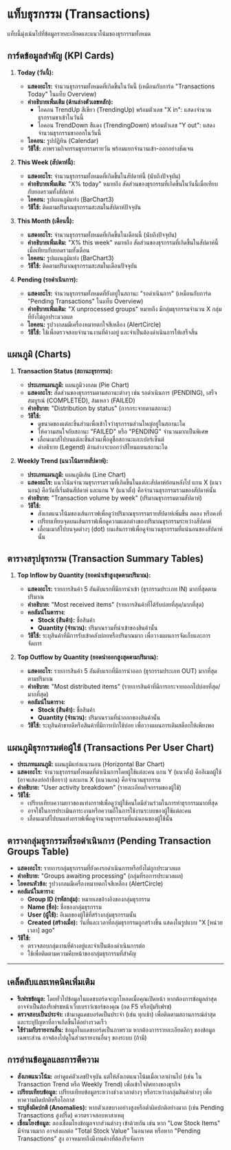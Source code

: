 # แท็บธุรกรรม (Transactions)

แท็บนี้มุ่งเน้นไปที่ข้อมูลรายละเอียดและแนวโน้มของธุรกรรมทั้งหมด

## การ์ดข้อมูลสำคัญ (KPI Cards)

1.  **Today (วันนี้):**
    *   **แสดงอะไร:** จำนวนธุรกรรมทั้งหมดที่เกิดขึ้นในวันนี้ (เหมือนกับการ์ด "Transactions Today" ในแท็บ Overview)
    *   **คำอธิบายเพิ่มเติม (ด้านล่างตัวเลขหลัก):**
        *   ไอคอน TrendUp สีเขียว (TrendingUp) พร้อมตัวเลข "X in": แสดงจำนวนธุรกรรมขาเข้าในวันนี้
        *   ไอคอน TrendDown สีแดง (TrendingDown) พร้อมตัวเลข "Y out": แสดงจำนวนธุรกรรมขาออกในวันนี้
    *   **ไอคอน:** รูปปฏิทิน (Calendar)
    *   **วิธีใช้:** ภาพรวมกิจกรรมธุรกรรมรายวัน พร้อมแยกจำนวนเข้า-ออกอย่างชัดเจน

2.  **This Week (สัปดาห์นี้):**
    *   **แสดงอะไร:** จำนวนธุรกรรมทั้งหมดที่เกิดขึ้นในสัปดาห์นี้ (นับถึงปัจจุบัน)
    *   **คำอธิบายเพิ่มเติม:** "X% today" หมายถึง สัดส่วนของธุรกรรมที่เกิดขึ้นในวันนี้เมื่อเทียบกับยอดรวมทั้งสัปดาห์
    *   **ไอคอน:** รูปแผนภูมิแท่ง (BarChart3)
    *   **วิธีใช้:** ติดตามปริมาณธุรกรรมสะสมในสัปดาห์ปัจจุบัน

3.  **This Month (เดือนนี้):**
    *   **แสดงอะไร:** จำนวนธุรกรรมทั้งหมดที่เกิดขึ้นในเดือนนี้ (นับถึงปัจจุบัน)
    *   **คำอธิบายเพิ่มเติม:** "X% this week" หมายถึง สัดส่วนของธุรกรรมที่เกิดขึ้นในสัปดาห์นี้เมื่อเทียบกับยอดรวมทั้งเดือน
    *   **ไอคอน:** รูปแผนภูมิแท่ง (BarChart3)
    *   **วิธีใช้:** ติดตามปริมาณธุรกรรมสะสมในเดือนปัจจุบัน

4.  **Pending (รอดำเนินการ):**
    *   **แสดงอะไร:** จำนวนธุรกรรมทั้งหมดที่ยังอยู่ในสถานะ "รอดำเนินการ" (เหมือนกับการ์ด "Pending Transactions" ในแท็บ Overview)
    *   **คำอธิบายเพิ่มเติม:** "X unprocessed groups" หมายถึง มีกลุ่มธุรกรรมจำนวน X กลุ่มที่ยังไม่ถูกประมวลผล
    *   **ไอคอน:** รูปวงกลมมีเครื่องหมายตกใจสีเหลือง (AlertCircle)
    *   **วิธีใช้:** ใช้เพื่อตรวจสอบจำนวนงานที่ค้างอยู่ และจำเป็นต้องดำเนินการให้เสร็จสิ้น

## แผนภูมิ (Charts)

1.  **Transaction Status (สถานะธุรกรรม):**
    *   **ประเภทแผนภูมิ:** แผนภูมิวงกลม (Pie Chart)
    *   **แสดงอะไร:** สัดส่วนของธุรกรรมตามสถานะต่างๆ เช่น รอดำเนินการ (PENDING), เสร็จสมบูรณ์ (COMPLETED), ล้มเหลว (FAILED)
    *   **คำอธิบาย:** "Distribution by status" (การกระจายตามสถานะ)
    *   **วิธีใช้:**
        *   ดูขนาดของแต่ละชิ้นส่วนเพื่อเข้าใจว่าธุรกรรมส่วนใหญ่อยู่ในสถานะใด
        *   ให้ความสนใจกับสถานะ "FAILED" หรือ "PENDING" จำนวนมากเป็นพิเศษ
        *   เลื่อนเมาส์ไปบนแต่ละชิ้นส่วนเพื่อดูชื่อสถานะและเปอร์เซ็นต์
        *   คำอธิบาย (Legend) ด้านล่างจะบอกว่าสีไหนแทนสถานะใด

2.  **Weekly Trend (แนวโน้มรายสัปดาห์):**
    *   **ประเภทแผนภูมิ:** แผนภูมิเส้น (Line Chart)
    *   **แสดงอะไร:** แนวโน้มจำนวนธุรกรรมรวมที่เกิดขึ้นในแต่ละสัปดาห์ย้อนหลังไป แกน X (แนวนอน) คือวันที่เริ่มต้นสัปดาห์ และแกน Y (แนวตั้ง) คือจำนวนธุรกรรมรวมของสัปดาห์นั้น
    *   **คำอธิบาย:** "Transaction volume by week" (ปริมาณธุรกรรมตามสัปดาห์)
    *   **วิธีใช้:**
        *   สังเกตแนวโน้มของเส้นกราฟเพื่อดูว่าปริมาณธุรกรรมรายสัปดาห์เพิ่มขึ้น ลดลง หรือคงที่
        *   เปรียบเทียบจุดบนเส้นกราฟเพื่อดูความแตกต่างของปริมาณธุรกรรมระหว่างสัปดาห์
        *   เลื่อนเมาส์ไปบนจุดต่างๆ (dot) บนเส้นกราฟเพื่อดูจำนวนธุรกรรมที่แน่นอนของสัปดาห์นั้น

## ตารางสรุปธุรกรรม (Transaction Summary Tables)

1.  **Top Inflow by Quantity (ยอดนำเข้าสูงสุดตามปริมาณ):**
    *   **แสดงอะไร:** รายการสินค้า 5 อันดับแรกที่มีการนำเข้า (ธุรกรรมประเภท IN) มากที่สุดตามปริมาณ
    *   **คำอธิบาย:** "Most received items" (รายการสินค้าที่ได้รับบ่อยที่สุด/มากที่สุด)
    *   **คอลัมน์ในตาราง:**
        *   **Stock (สินค้า):** ชื่อสินค้า
        *   **Quantity (จำนวน):** ปริมาณรวมที่นำเข้าของสินค้านั้น
    *   **วิธีใช้:** ระบุสินค้าที่มีการรับเข้าคลังบ่อยหรือปริมาณมาก เพื่อวางแผนการจัดเก็บและการจัดการ

2.  **Top Outflow by Quantity (ยอดนำออกสูงสุดตามปริมาณ):**
    *   **แสดงอะไร:** รายการสินค้า 5 อันดับแรกที่มีการนำออก (ธุรกรรมประเภท OUT) มากที่สุดตามปริมาณ
    *   **คำอธิบาย:** "Most distributed items" (รายการสินค้าที่มีการกระจายออกไปบ่อยที่สุด/มากที่สุด)
    *   **คอลัมน์ในตาราง:**
        *   **Stock (สินค้า):** ชื่อสินค้า
        *   **Quantity (จำนวน):** ปริมาณรวมที่นำออกของสินค้านั้น
    *   **วิธีใช้:** ระบุสินค้าขายดีหรือสินค้าที่มีการเบิกใช้บ่อย เพื่อวางแผนการเติมสต็อกให้เพียงพอ

## แผนภูมิธุรกรรมต่อผู้ใช้ (Transactions Per User Chart)

*   **ประเภทแผนภูมิ:** แผนภูมิแท่งแนวนอน (Horizontal Bar Chart)
*   **แสดงอะไร:** จำนวนธุรกรรมทั้งหมดที่ดำเนินการโดยผู้ใช้แต่ละคน แกน Y (แนวตั้ง) คืออีเมลผู้ใช้ (อาจแสดงย่อถ้าชื่อยาว) และแกน X (แนวนอน) คือจำนวนธุรกรรม
*   **คำอธิบาย:** "User activity breakdown" (รายละเอียดกิจกรรมของผู้ใช้)
*   **วิธีใช้:**
    *   เปรียบเทียบความยาวของแท่งกราฟเพื่อดูว่าผู้ใช้คนใดมีส่วนร่วมในการทำธุรกรรมมากที่สุด
    *   อาจใช้ในการประเมินภาระงานหรือความถี่ในการใช้งานระบบของผู้ใช้แต่ละคน
    *   เลื่อนเมาส์ไปบนแท่งกราฟเพื่อดูจำนวนธุรกรรมที่แน่นอนของผู้ใช้นั้น

## ตารางกลุ่มธุรกรรมที่รอดำเนินการ (Pending Transaction Groups Table)

*   **แสดงอะไร:** รายการกลุ่มธุรกรรมที่ยังคงรอดำเนินการหรือยังไม่ถูกประมวลผล
*   **คำอธิบาย:** "Groups awaiting processing" (กลุ่มที่รอการประมวลผล)
*   **ไอคอนหัวข้อ:** รูปวงกลมมีเครื่องหมายตกใจสีเหลือง (AlertCircle)
*   **คอลัมน์ในตาราง:**
    *   **Group ID (รหัสกลุ่ม):** หมายเลขอ้างอิงของกลุ่มธุรกรรม
    *   **Name (ชื่อ):** ชื่อของกลุ่มธุรกรรม
    *   **User (ผู้ใช้):** อีเมลของผู้ใช้ที่สร้างกลุ่มธุรกรรมนั้น
    *   **Created (สร้างเมื่อ):** วันที่และเวลาที่กลุ่มธุรกรรมถูกสร้างขึ้น แสดงในรูปแบบ "X [หน่วยเวลา] ago"
*   **วิธีใช้:**
    *   ตรวจสอบกลุ่มงานที่ค้างอยู่และจำเป็นต้องดำเนินการต่อ
    *   ใช้เพื่อติดตามความคืบหน้าของกลุ่มธุรกรรมที่สำคัญ

---

## เคล็ดลับและเทคนิคเพิ่มเติม

*   **รีเฟรชข้อมูล:** โดยทั่วไปข้อมูลในแดชบอร์ดจะถูกโหลดเมื่อคุณเปิดหน้า หากต้องการข้อมูลล่าสุด อาจจำเป็นต้องรีเฟรชหน้าเว็บเบราว์เซอร์ของคุณ (กด F5 หรือปุ่มรีเฟรช)
*   **ตรวจสอบเป็นประจำ:** เข้ามาดูแดชบอร์ดเป็นประจำ (เช่น ทุกเช้า) เพื่อติดตามสถานการณ์ล่าสุดและระบุปัญหาที่อาจเกิดขึ้นได้อย่างรวดเร็ว
*   **ใช้ร่วมกับรายงานอื่น:** ข้อมูลในแดชบอร์ดเป็นภาพรวม หากต้องการรายละเอียดลึกๆ ของข้อมูลเฉพาะส่วน อาจต้องไปดูในส่วนรายงานอื่นๆ ของระบบ (ถ้ามี)

## การอ่านข้อมูลและการตีความ

*   **สังเกตแนวโน้ม:** อย่าดูแค่ตัวเลขปัจจุบัน แต่ให้สังเกตแนวโน้มเมื่อเวลาผ่านไป (เช่น ใน Transaction Trend หรือ Weekly Trend) เพื่อเข้าใจทิศทางของธุรกิจ
*   **เปรียบเทียบข้อมูล:** เปรียบเทียบข้อมูลระหว่างช่วงเวลาต่างๆ หรือระหว่างกลุ่มสินค้าต่างๆ เพื่อหาความผิดปกติหรือโอกาส
*   **ระบุสิ่งผิดปกติ (Anomalies):** หากตัวเลขบางอย่างสูงหรือต่ำผิดปกติอย่างมาก (เช่น Pending Transactions สูงปรี๊ด) ควรตรวจสอบหาสาเหตุ
*   **เชื่อมโยงข้อมูล:** ลองเชื่อมโยงข้อมูลจากส่วนต่างๆ เข้าด้วยกัน เช่น หาก "Low Stock Items" มีจำนวนมาก อาจส่งผลต่อ "Total Stock Value" ในอนาคต หรือหาก "Pending Transactions" สูง อาจหมายถึงมีงานค้างที่ต้องรีบจัดการ